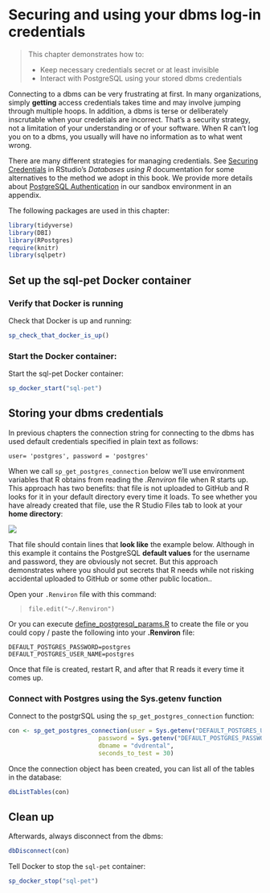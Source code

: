 # Securing and using your dbms log-in credentials {#chapter_dbms-login-credentials}

> This chapter demonstrates how to:
>
>  * Keep necessary credentials secret or at least invisible
>  * Interact with PostgreSQL using your stored dbms credentials

Connecting to a dbms can be very frustrating at first.  In many organizations, simply **getting** access credentials takes time and may involve jumping through multiple hoops.  In addition, a dbms is terse or deliberately inscrutable when your credetials are incorrect.  That's a security strategy, not a limitation of your understanding or of your software.  When R can't log you on to a dbms, you usually will have no information as to what went wrong.

There are many different strategies for managing credentials.  See [Securing Credentials](https://db.rstudio.com/best-practices/managing-credentials/) in RStudio's *Databases using R* documentation for some alternatives to the method we adopt in this book.  We provide more details about [PostgreSQL Authentication](#chapter_appendix-postresql-authentication) in our sandbox environment in an appendix.

The following packages are used in this chapter:
```r
library(tidyverse)
library(DBI)
library(RPostgres)
require(knitr)
library(sqlpetr)
```
## Set up the sql-pet Docker container

### Verify that Docker is running

Check that Docker is up and running:

```r
sp_check_that_docker_is_up()
```
### Start the Docker container:

Start the sql-pet Docker container:
```r
sp_docker_start("sql-pet")
```

## Storing your dbms credentials

In previous chapters the connection string for connecting to the dbms has used default credentials specified in plain text as follows:

  `user= 'postgres', password = 'postgres'`

When we call `sp_get_postgres_connection` below we'll use environment variables that R obtains from reading the *.Renviron* file when R starts up.  This approach has two benefits: that file is not uploaded to GitHub and R looks for it in your default directory every time it loads.  To see whether you have already created that file, use the R Studio Files tab to look at your **home directory**:

![](screenshots/locate-renviron-file.png)

That file should contain lines that **look like** the example below. Although in this example it contains the PostgreSQL <b>default values</b> for the username and password, they are obviously not secret.  But this approach demonstrates where you should put secrets that R needs while not risking accidental uploaded to GitHub or some other public location..

Open your `.Renviron` file with this command:

>
> `file.edit("~/.Renviron")`
>

Or you can execute [define_postgresql_params.R](define_postgresql_params.R) to create the file or you could copy / paste the following into your **.Renviron** file:
```
DEFAULT_POSTGRES_PASSWORD=postgres
DEFAULT_POSTGRES_USER_NAME=postgres
```
Once that file is created, restart R, and after that R reads it every time it comes up. 

### Connect with Postgres using the Sys.getenv function

Connect to the postgrSQL using the `sp_get_postgres_connection` function:
```r
con <- sp_get_postgres_connection(user = Sys.getenv("DEFAULT_POSTGRES_USER_NAME"),
                         password = Sys.getenv("DEFAULT_POSTGRES_PASSWORD"),
                         dbname = "dvdrental",
                         seconds_to_test = 30)
```
Once the connection object has been created, you can list all of the tables in the database:
```r
dbListTables(con)
```

## Clean up

Afterwards, always disconnect from the dbms:
```r
dbDisconnect(con)
```
Tell Docker to stop the `sql-pet` container:
```r
sp_docker_stop("sql-pet")
```
